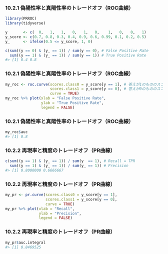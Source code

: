 ### 10.2.1 偽陽性率と真陽性率のトレードオフ（ROC曲線）

```r
library(PRROC)
library(tidyverse)

y       <- c(  0,   1,   1,   0,   1,   0,    1,   0,   0,   1)
y_score <- c(0.7, 0.8, 0.3, 0.4, 0.9, 0.6, 0.99, 0.1, 0.2, 0.5)
y_      <- ifelse(0.5 <= y_score, 1, 0)

c(sum((y == 0) & (y_ == 1)) / sum(y == 0), # False Positive Rate
  sum((y == 1) & (y_ == 1)) / sum(y == 1)) # True Positive Rate
#> [1] 0.4 0.8
```

### 10.2.1 偽陽性率と真陽性率のトレードオフ（ROC曲線）

```r
my_roc <- roc.curve(scores.class0 = y_score[y == 1], # 答えが1のもののスコア
                    scores.class1 = y_score[y == 0], # 答えが0のもののスコア
                    curve = TRUE)
my_roc %>% plot(xlab = "False Positive Rate",
                ylab = "True Positive Rate",
                legend = FALSE)
```

### 10.2.1 偽陽性率と真陽性率のトレードオフ（ROC曲線）

```r
my_roc$auc
#> [1] 0.8
```

### 10.2.2 再現率と精度のトレードオフ（PR曲線）

```r
c(sum((y == 1) & (y_ == 1)) / sum(y  == 1), # Recall = TPR
  sum((y == 1) & (y_ == 1)) / sum(y_ == 1)) # Precision
#> [1] 0.8000000 0.6666667
```

### 10.2.2 再現率と精度のトレードオフ（PR曲線）

```r
my_pr <- pr.curve(scores.class0 = y_score[y == 1],
                  scores.class1 = y_score[y == 0],
                  curve = TRUE)
my_pr %>% plot(xlab = "Recall",
               ylab = "Precision",
               legend = FALSE)
```

### 10.2.2 再現率と精度のトレードオフ（PR曲線）

```r
my_pr$auc.integral
#> [1] 0.8469525
```

